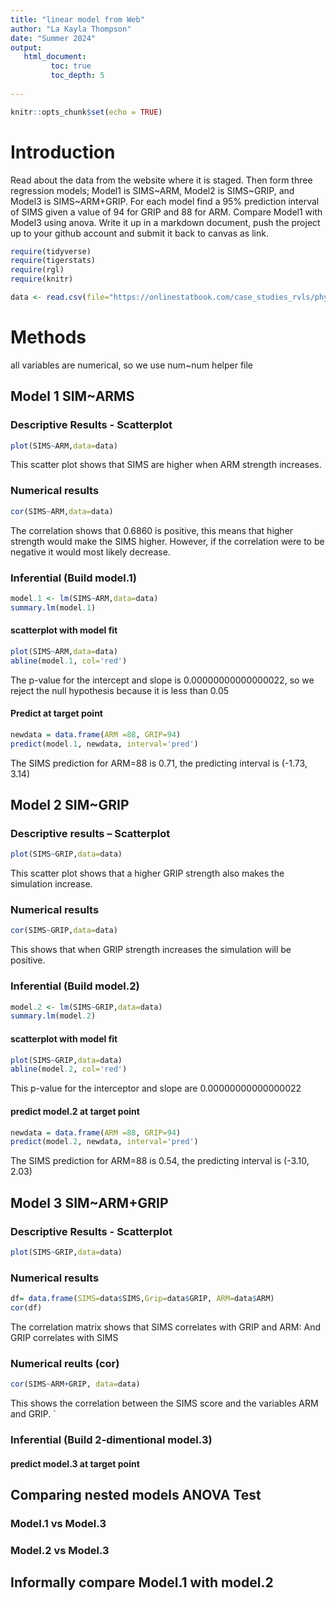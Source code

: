 ```yaml
---
title: "linear model from Web"
author: "La Kayla Thompson"
date: "Summer 2024"
output:
   html_document:
         toc: true
         toc_depth: 5
        
---
```


```r
knitr::opts_chunk$set(echo = TRUE)
```

# Introduction

Read about the data from the website where it is staged.  Then form three regression models; Model1 is SIMS~ARM, Model2 is SIMS~GRIP, and Model3 is SIMS~ARM+GRIP. For each model find a 95% prediction interval of SIMS given a value of 94  for GRIP and 88 for ARM. Compare Model1 with Model3 using anova. Write it up in a markdown document, push the project up to your github account and submit it back to canvas as link. 

 


```r
require(tidyverse)
require(tigerstats)
require(rgl)
require(knitr)

```

```r
data <- read.csv(file="https://onlinestatbook.com/case_studies_rvls/physical_strength/data.txt",sep="",header=TRUE)  

```

# Methods  

all variables are numerical, so we use num~num helper file


## Model 1 SIM~ARMS

### Descriptive Results - Scatterplot

```r
plot(SIMS~ARM,data=data)
```

This scatter plot shows that SIMS are higher when ARM strength increases. 


### Numerical results

```r
cor(SIMS~ARM,data=data)
```

The correlation shows that 0.6860 is positive, this means that higher strength would make the SIMS higher. However, if the correlation were to be negative it would most likely decrease. 

### Inferential  (Build model.1)

```r
model.1 <- lm(SIMS~ARM,data=data)
summary.lm(model.1)
```

#### scatterplot with model fit

```r
plot(SIMS~ARM,data=data)
abline(model.1, col='red')
```

The p-value for the intercept and slope is 0.00000000000000022, so we reject the null hypothesis because it is less than 0.05

#### Predict at target point

```r
newdata = data.frame(ARM =88, GRIP=94)
predict(model.1, newdata, interval='pred')
```

The SIMS prediction for ARM=88 is 0.71, the predicting interval is (-1.73, 3.14)

## Model 2 SIM~GRIP

### Descriptive results -- Scatterplot  

```r
plot(SIMS~GRIP,data=data)
```

This scatter plot shows that a higher GRIP strength also makes the simulation increase.

### Numerical results 

```r
cor(SIMS~GRIP,data=data)
```

This shows that when GRIP strength increases the simulation will be positive.

### Inferential  (Build model.2)

```r
model.2 <- lm(SIMS~GRIP,data=data)
summary.lm(model.2)
```

#### scatterplot with model fit

```r
plot(SIMS~GRIP,data=data)
abline(model.2, col='red')
```


This p-value for the interceptor and slope are 0.00000000000000022  

#### predict model.2 at target point

```r
newdata = data.frame(ARM =88, GRIP=94)
predict(model.2, newdata, interval='pred')
```

The SIMS prediction for ARM=88 is 0.54, the predicting interval is (-3.10, 2.03)

## Model 3 SIM~ARM+GRIP

### Descriptive Results - Scatterplot

```r
plot(SIMS~GRIP,data=data)
```

### Numerical results

```r
df= data.frame(SIMS=data$SIMS,Grip=data$GRIP, ARM=data$ARM)
cor(df)
```

The correlation matrix shows that SIMS correlates with GRIP and ARM: And GRIP correlates with SIMS

### Numerical  reults (cor)

```r
cor(SIMS~ARM+GRIP, data=data)
```

This shows the correlation between the SIMS score and the variables ARM and GRIP.
`
  
### Inferential  (Build 2-dimentional model.3)

#### predict model.3 at target point
  

## Comparing nested models ANOVA Test

### Model.1 vs Model.3
### Model.2 vs Model.3

## Informally compare Model.1 with model.2

